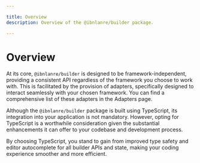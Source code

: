 ```yaml
---

title: Overview
description: Overview of the @ibnlanre/builder package.

---
```


# Overview

At its core, `@ibnlanre/builder` is designed to be framework-independent, providing a consistent API regardless of the framework you choose to work with. This is facilitated by the provision of adapters, specifically designed to interact seamlessly with your chosen framework. You can find a comprehensive list of these adapters in the Adapters page.

Although the `@ibnlanre/builder` package is built using TypeScript, its integration into your application is not mandatory. However, opting for TypeScript is a worthwhile consideration given the substantial enhancements it can offer to your codebase and development process. 

By choosing TypeScript, you stand to gain from improved type safety and editor autocomplete for all builder APIs and state, making your coding experience smoother and more efficient.
